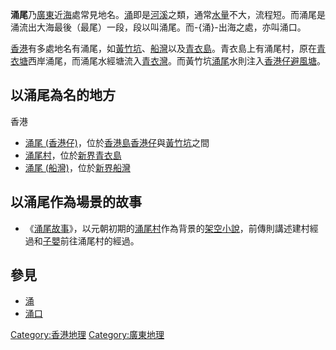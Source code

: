 {{Unreferenced |time=2008-01-12T18:49:09+00:00 }}
'''涌尾'''乃[[廣東|廣東]]近[[海|海]]處常見地名。[[涌|涌]]即是[[河|河]][[溪|溪]]之類，通常[[水量|水量]]不大，流程短。而涌尾是涌流出大海最後（最尾）一段，段以叫涌尾。而-{涌}-出海之處，亦叫涌口。

[[香港|香港]]有多處地名有涌尾，如[[黃竹坑|黃竹坑]]、[[船灣|船灣]]以及[[青衣島|青衣島]]。青衣島上有涌尾村，原在[[青衣塘|青衣塘]]西岸涌尾，而涌尾水經塘流入[[青衣灣|青衣灣]]。而黃竹坑[[涌尾_(香港仔)|涌尾]]水則注入[[香港仔避風塘|香港仔避風塘]]。

==以涌尾為名的地方==
;香港
*[[涌尾_(香港仔)|涌尾 (香港仔)]]，位於[[香港島|香港島]][[香港仔|香港仔]]與[[黃竹坑|黃竹坑]]之間
*[[涌美村|涌尾村]]，位於[[新界|新界]][[青衣島|青衣島]]
*[[涌尾_(船灣)|涌尾 (船灣)]]，位於[[新界|新界]][[船灣|船灣]]

==以涌尾作為場景的故事==
*《[[涌尾故事|涌尾故事]]》，以元朝初期的[[涌尾_(香港仔)|涌尾村]]作為背景的[[架空小說|架空小說]]，前傳則講述建村經過和[[子嬰|子嬰]]前往涌尾村的經過。

==參見==
*[[涌|涌]]
*[[涌口|涌口]]

{{中國地理小作品}}
{{disambig|Y|Cat=二字地名消歧义}}

[[Category:香港地理|Category:香港地理]]
[[Category:廣東地理|Category:廣東地理]]